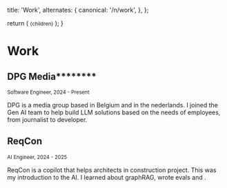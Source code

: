 
  title: 'Work',
  alternates: {
    canonical: '/n/work',
  },
};

  return (
    <small className="flex text-sm text-gray-500 -mt-3 mb-3">{children}</small>
  );
}

# Work

<AnimatedName />

## DPG Media********

<Small>Software Engineer, 2024 - Present</Small>

DPG is a media group based in Belgium and in the nederlands. I joined the Gen AI team to help build LLM solutions based on the needs of employees, from journalist to developer.

## ReqCon

<Small>AI Engineer, 2024 - 2025</Small>

ReqCon is a copilot that helps architects in construction project. This was my introduction to the AI. I learned about graphRAG, wrote evals and .